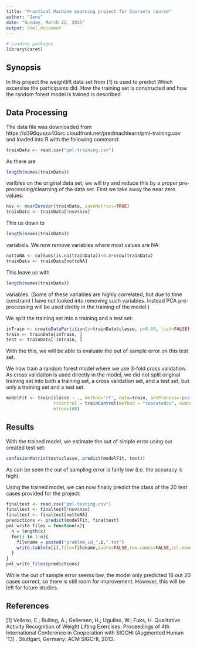 ```yaml
---
title: "Practical Machine Learning project for Coursera course"
author: "Jens"
date: "Sunday, March 22, 2015"
output: html_document
---
```

```r
# Loading packages
library(caret)
```


## Synopsis

In this project the weightlift data set from [1] is used to predict Which excersise the participants did. How the training set is constructed and how the random forest model is trained is described.



## Data Processing

The data file was downloaded from https://d396qusza40orc.cloudfront.net/predmachlearn/pml-training.csv and loaded into R with the following command:
```r
trainData <- read.csv("pml-training.csv")
```

As there are
```r
length(names(trainData))
```
varibles on the original data set, we will try and reduce this by a proper pre-processing/clearning of the data set. First we take away the near zero values:
```r
nsv <- nearZeroVar(trainData, saveMetrics=TRUE)
trainData <- trainData[!nsv$nzv]
```
This us down to
```r
length(names(trainData))
```
variabels. We now remove variables where most values are NA:
```r
nottoNA <- colSums(is.na(trainData))<0.8*nrow(trainData)
trainData <- trainData[nottoNA]
```
This leave us with
```r
length(names(trainData))
```
variables. (Some of these variables are highly correlated, but due to time constraint I have not looked into removing such variables. Instead PCA pre-processing will be used diretly in the training of the model.)

We split the training set into a training and a test set:
```r
inTrain <- createDataPartition(y=trainData$classe, p=0.60, list=FALSE)
train <- trainData[inTrain, ]
test <- trainData[-inTrain, ]
```
With the this, we will be able to evaluate the out of sample error on this test set.

We now train a random forest model where we use 3-fold cross validation. As cross validation is used directly in the model, we did not split original training set into both a training set, a cross validation set, and a test set, but only a training set and a test set.
```r
modelFit <- train(classe ~ ., method='rf', data=train, preProcess='pca', 
                  trControl = trainControl(method = "repeatedcv", number=3, repeats=3),
                  ntree=100)
```

## Results

With the trained model, we estimate the out of simple error using our created test set:
```r
confusionMatrix(test$classe, predict(modelFit, test))
```
As can be seen the out of sampling error is fairly low (i.e. the accuracy is high).

Using the trained model, we can now finally predict the class of the 20 test cases provided for the project:
```r
finaltest <- read.csv("pml-testing.csv")
finaltest <- finaltest[!nsv$nzv]
finaltest <- finaltest[nottoNA]
predictions <- predict(modelFit, finaltest)
pml_write_files = function(x){
  n = length(x)
  for(i in 1:n){
    filename = paste0("problem_id_",i,".txt")
    write.table(x[i],file=filename,quote=FALSE,row.names=FALSE,col.names=FALSE)
  }
}
pml_write_files(predictions)
```
While the out of sample error seems low, the model only predicted 18 out 20 cases correct, so there is still room for improvement. However, this will be left for future studies.

## References

[1] Velloso, E.; Bulling, A.; Gellersen, H.; Ugulino, W.; Fuks, H. Qualitative Activity Recognition of Weight Lifting Exercises. Proceedings of 4th International Conference in Cooperation with SIGCHI (Augmented Human '13) . Stuttgart, Germany: ACM SIGCHI, 2013.

